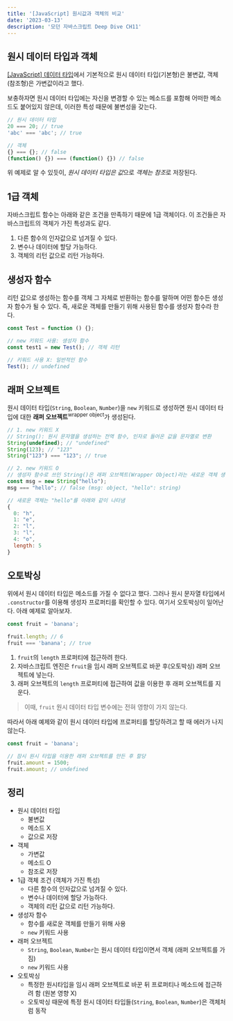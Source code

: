 ```yaml
---
title: '[JavaScript] 원시값과 객체의 비교'
date: '2023-03-13'
description: '모던 자바스크립트 Deep Dive CH11'
---
```


## 원시 데이터 타입과 객체

[[JavaScript] 데이터 타입](/blog/web-programming/javascript/data-type)에서 기본적으로 원시 데이터 타입(기본형)은 불변값, 객체(참조형)은 가변값이라고 했다.

보충하자면 원시 데이터 타입에는 자신을 변경할 수 있는 메소드를 포함해 어떠한 메소드도 붙어있지 않은데, 이러한 특성 때문에 불변성을 갖는다.

```js
// 원시 데이터 타입
20 === 20; // true
'abc' === 'abc'; // true

// 객체
{} === {}; // false
(function() {}) === (function() {}) // false
```

위 예제로 알 수 있듯이, *원시 데이터 타입은 값*으로 *객체는 참조*로 저장된다.

## 1급 객체

자바스크립트 함수는 아래와 같은 조건을 만족하기 때문에 1급 객체이다. 이 조건들은 자바스크립트의 객체가 가진 특성과도 같다.

1. 다른 함수의 인자값으로 넘겨질 수 있다.
2. 변수나 데이터에 할당 가능하다.
3. 객체의 리턴 값으로 리턴 가능하다.

## 생성자 함수

리턴 값으로 생성하는 함수를 객체 그 자체로 반환하는 함수를 말하며 어떤 함수든 생성자 함수가 될 수 있다. 즉, 새로운 객체를 만들기 위해 사용된 함수를 생성자 함수라 한다.

```js
const Test = function () {};

// new 키워드 사용: 생성자 함수
const test1 = new Test(); // 객체 리턴

// 키워드 사용 X: 일반적인 함수
Test(); // undefined
```

## 래퍼 오브젝트

원시 데이터 타입(`String`, `Boolean`, `Number`)을 `new` 키워드로 생성하면 원시 데이터 타입에 대한 **래퍼 오브젝트**<sup>wrapper object</sup>가 생성된다.

```js
// 1. new 키워드 X
// String(): 원시 문자열을 생성하는 전역 함수, 인자로 들어온 값을 문자열로 변환
String(undefined); // "undefined"
String(123); // "123"
String("123") === "123"; // true

// 2. new 키워드 O
// 생성자 함수로 쓰인 String()은 래퍼 오브젝트(Wrapper Object)라는 새로운 객체 생성
const msg = new String("hello");
msg === "hello"; // false (msg: object, "hello": string)

// 새로운 객체는 "hello"를 아래와 같이 나타냄
{
  0: "h",
  1: "e",
  2: "l",
  3: "l",
  4: "o",
  length: 5
}
```

## 오토박싱

위에서 원시 데이터 타입은 메소드를 가질 수 없다고 했다. 그러나 원시 문자열 타입에서 `.constructor`를 이용해 생성자 프로퍼티를 확인할 수 있다. 여기서 오토박싱이 일어난다. 아래 예제로 알아보자.

```js
const fruit = 'banana';

fruit.length; // 6
fruit === 'banana'; // true
```

1. `fruit`의 `length` 프로퍼티에 접근하려 한다.
2. 자바스크립트 엔진은 `fruit`을 임시 래퍼 오브젝트로 바꾼 후(오토박싱) 래퍼 오브젝트에 넣는다.
3. 래퍼 오브젝트의 `length` 프로퍼티에 접근하여 값을 이용한 후 래퍼 오브젝트를 지운다.
> 이때, `fruit` 원시 데이터 타입 변수에는 전혀 영향이 가지 않는다.

따라서 아래 예제와 같이 원시 데이터 타입에 프로퍼티를 할당하려고 할 때 에러가 나지 않는다.

```js
const fruit = 'banana';

// 잠시 원시 타입을 이용한 래퍼 오브젝트를 만든 후 할당
fruit.amount = 1500;
fruit.amount; // undefined
```

## 정리

* 원시 데이터 타입
  - 불변값
  - 메소드 X
  - 값으로 저장
* 객체
  - 가변값
  - 메소드 O
  - 참조로 저장
* 1급 객체 조건 (객체가 가진 특성)
  - 다른 함수의 인자값으로 넘겨질 수 있다.
  - 변수나 데이터에 할당 가능하다.
  - 객체의 리턴 값으로 리턴 가능하다.
* 생성자 함수
  - 함수를 새로운 객체를 만들기 위해 사용
  - `new` 키워드 사용
* 래퍼 오브젝트
  - `String`, `Boolean`, `Number`는 원시 데이터 타입이면서 객체 (래퍼 오브젝트를 가짐)
  - `new` 키워드 사용
* 오토박싱
  - 특정한 원시타입을 임시 래퍼 오브젝트로 바꾼 뒤 프로퍼티나 메소드에 접근하려 함 (원본 영향 X)
  - 오토박싱 때문에 특정 원시 데이터 타입들(`String`, `Boolean`, `Number`)은 객체처럼 동작
